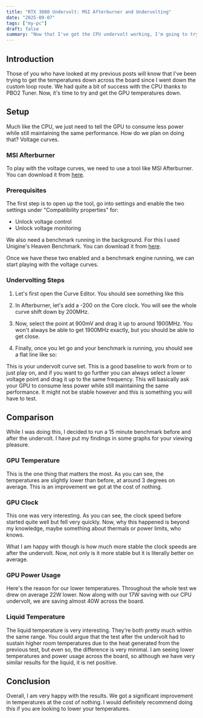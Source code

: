 ```yaml
---
title: "RTX 3080 Undervolt: MSI Afterburner and Undervolting"
date: "2025-09-07"
tags: ["my-pc"]
draft: false
summary: "Now that I've got the CPU undervolt working, I'm going to try and undervolt the GPU to see if I can get the temperatures down."
---
```


## Introduction

Those of you who have looked at my previous posts will know that I've been trying to get the temperatures down across the board since I went down the custom loop route. We had quite a bit of success with the CPU thanks to PBO2 Tuner. Now, it's time to try and get the GPU temperatures down.

## Setup

Much like the CPU, we just need to tell the GPU to consume less power while still maintaining the same performance. How do we plan on doing that? Voltage curves.

### MSI Afterburner

To play with the voltage curves, we need to use a tool like MSI Afterburner. You can download it from [here](https://www.msi.com/Landing/afterburner/graphics-cards).

### Prerequisites

The first step is to open up the tool, go into settings and enable the two settings under "Compatibility properties" for:

- Unlock voltage control
- Unlock voltage monitoring

We also need a benchmark running in the background. For this I used Unigine's Heaven Benchmark. You can download it from [here](https://benchmark.unigine.com/heaven).

Once we have these two enabled and a benchmark engine running, we can start playing with the voltage curves.

### Undervolting Steps

1. Let's first open the Curve Editor. You should see something like this

<PostImage src="/static/images/msi-afterburner-undervolt/curve_editor_default.png" alt="MSI Afterburner Curve Editor Default State" />

2. In Afterburner, let's add a -200 on the Core clock. You will see the whole curve shift down by 200MHz.

<PostImage src="/static/images/msi-afterburner-undervolt/curve_editor_negative_200.png" alt="MSI Afterburner Curve Editor Initial Negative State at -200MHz" />

3. Now, select the point at 900mV and drag it up to around 1900MHz. You won't always be able to get 1900MHz exactly, but you should be able to get close.

<PostImage src="/static/images/msi-afterburner-undervolt/curve_editor_final.png" alt="MSI Afterburner Curve Editor Final State" />

4. Finally, once you let go and your benchmark is running, you should see a flat line like so:

<PostImage src="/static/images/msi-afterburner-undervolt/curve_editor_final_flat.png" alt="MSI Afterburner Curve Editor Final State" />

This is your undervolt curve set. This is a good baseline to work from or to just play on, and if you want to go further you can always select a lower voltage point and drag it up to the same frequency. This will basically ask your GPU to consume less power while still maintaining the same performance. It might not be stable however and this is something you will have to test.

## Comparison

While I was doing this, I decided to run a 15 minute benchmark before and after the undervolt. I have put my findings in some graphs for your viewing pleasure.

### GPU Temperature

<PostImage src="/static/images/msi-afterburner-undervolt/gpu_core_temperature.png" alt="GPU Temperature Chart" />

This is the one thing that matters the most. As you can see, the temperatures are slightly lower than before, at around 3 degrees on average. This is an improvement we got at the cost of nothing.

### GPU Clock

<PostImage src="/static/images/msi-afterburner-undervolt/gpu_clock.png" alt="GPU Clock Chart" />

This one was very interesting. As you can see, the clock speed before started quite well but fell very quickly. Now, why this happened is beyond my knowledge, maybe something about thermals or power limits, who knows.

What I am happy with though is how much more stable the clock speeds are after the undervolt. Now, not only is it more stable but it is literally better on average.

### GPU Power Usage

<PostImage src="/static/images/msi-afterburner-undervolt/gpu_power.png" alt="GPU Power Usage Chart" />

Here's the reason for our lower temperatures. Throughout the whole test we drew on average 22W lower. Now along with our 17W saving with our CPU undervolt, we are saving almost 40W across the board. 

### Liquid Temperature

<PostImage src="/static/images/msi-afterburner-undervolt/liquid_temperature.png" alt="Liquid Temperature Chart" />

The liquid temperature is very interesting. They're both pretty much within the same range. You could argue that the test after the undervolt had to sustain higher room temperatures due to the heat generated from the previous test, but even so, the difference is very minimal. I am seeing lower temperatures and power usage across the board, so although we have very similar results for the liquid, it is net positive.

## Conclusion

Overall, I am very happy with the results. We got a significant improvement in temperatures at the cost of nothing. I would definitely recommend doing this if you are looking to lower your temperatures.